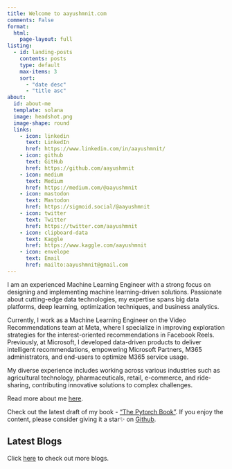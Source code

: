 ```yaml
---
title: Welcome to aayushmnit.com
comments: False
format:
  html:
    page-layout: full
listing:
  - id: landing-posts
    contents: posts
    type: default
    max-items: 3
    sort: 
      - "date desc"
      - "title asc"
about:
  id: about-me
  template: solana
  image: headshot.png
  image-shape: round
  links:
    - icon: linkedin
      text: LinkedIn
      href: https://www.linkedin.com/in/aayushmnit/
    - icon: github
      text: GitHub
      href: https://github.com/aayushmnit
    - icon: medium
      text: Medium
      href: https://medium.com/@aayushmnit  
    - icon: mastodon
      text: Mastodon
      href: https://sigmoid.social/@aayushmnit
    - icon: twitter
      text: Twitter
      href: https://twitter.com/aayushmnit
    - icon: clipboard-data
      text: Kaggle
      href: https://www.kaggle.com/aayushmnit
    - icon: envelope
      text: Email
      href: mailto:aayushmnit@gmail.com
---
```


:::{#about-me}
I am an experienced Machine Learning Engineer with a strong focus on designing and implementing machine learning-driven solutions. Passionate about cutting-edge data technologies, my expertise spans big data platforms, deep learning, optimization techniques, and business analytics.  

Currently, I work as a Machine Learning Engineer on the Video Recommendations team at Meta, where I specialize in improving exploration strategies for the interest-oriented recommendations in Facebook Reels. Previously, at Microsoft, I developed data-driven products to deliver intelligent recommendations, empowering Microsoft Partners, M365 administrators, and end-users to optimize M365 service usage.  

My diverse experience includes working across various industries such as agricultural technology, pharmaceuticals, retail, e-commerce, and ride-sharing, contributing innovative solutions to complex challenges.

Read more about me [here](about.qmd).


:::
Check out the latest draft of my book - ["The Pytorch Book"](https://aayushmnit.com/pytorch_book/). If you enjoy the content, please consider giving it a star✨ on [Github](https://github.com/aayushmnit/pytorch_book).

:::::{.grid}
::::{.g-col-12 .g-col-md-12}
## Latest Blogs
Click [here](blog.qmd) to check out more blogs.

:::{#landing-posts}
:::
::::
:::::